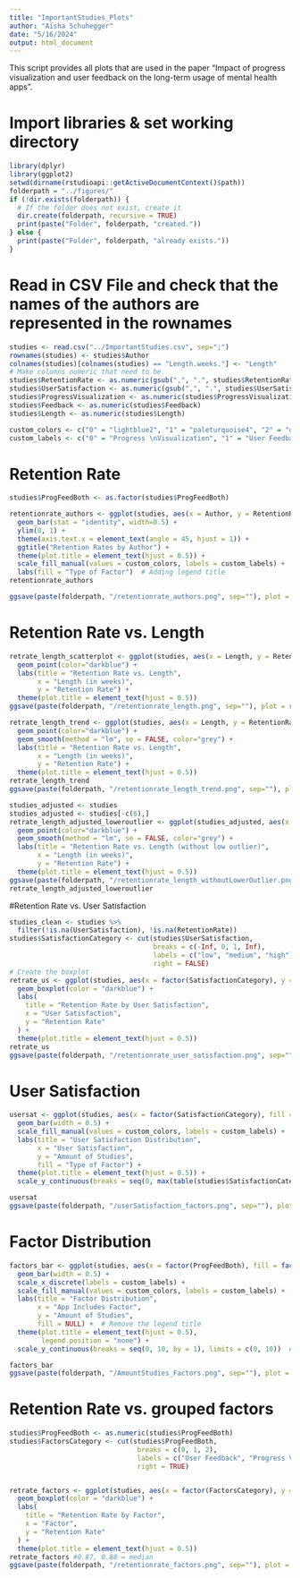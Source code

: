 ```yaml
---
title: "ImportantStudies_Plots"
author: "Aïsha Schuhegger"
date: "5/16/2024"
output: html_document
---
```


This script provides all plots that are used in the paper "Impact of progress visualization and user feedback on the long-term usage of mental health apps".

# Import libraries & set working directory

```r
library(dplyr)
library(ggplot2)
setwd(dirname(rstudioapi::getActiveDocumentContext()$path))
folderpath = "../figures/"
if (!dir.exists(folderpath)) {
  # If the folder does not exist, create it
  dir.create(folderpath, recursive = TRUE)
  print(paste("Folder", folderpath, "created."))
} else {
  print(paste("Folder", folderpath, "already exists."))
}
```

# Read in CSV File and check that the names of the authors are represented in the rownames

```r
studies <- read.csv("../ImportantStudies.csv", sep=";")
rownames(studies) <- studies$Author
colnames(studies)[colnames(studies) == "Length.weeks."] <- "Length"
# Make columns numeric that need to be
studies$RetentionRate <- as.numeric(gsub(",", ".", studies$RetentionRate))
studies$UserSatisfaction <- as.numeric(gsub(",", ".", studies$UserSatisfaction))
studies$ProgressVisualization <- as.numeric(studies$ProgressVisualization)
studies$Feedback <- as.numeric(studies$Feedback)
studies$Length <- as.numeric(studies$Length)

custom_colors <- c("0" = "lightblue2", "1" = "paleturquoise4", "2" = "deepskyblue4")
custom_labels <- c("0" = "Progress \nVisualization", "1" = "User Feedback", "2"  = "Progress Visualization \nAnd User Feedback")
```

# Retention Rate
```r

studies$ProgFeedBoth <- as.factor(studies$ProgFeedBoth)

retentionrate_authors <- ggplot(studies, aes(x = Author, y = RetentionRate, fill = ProgFeedBoth)) +
  geom_bar(stat = "identity", width=0.5) +
  ylim(0, 1) +
  theme(axis.text.x = element_text(angle = 45, hjust = 1)) +
  ggtitle("Retention Rates by Author") +
  theme(plot.title = element_text(hjust = 0.5)) +
  scale_fill_manual(values = custom_colors, labels = custom_labels) +
  labs(fill = "Type of Factor")  # Adding legend title
retentionrate_authors

ggsave(paste(folderpath, "/retentionrate_authors.png", sep=""), plot = retentionrate_authors, width = 5.5, height = 4.5, units = "in", dpi = 300)
```

# Retention Rate vs. Length
```r
retrate_length_scatterplot <- ggplot(studies, aes(x = Length, y = RetentionRate)) +
  geom_point(color="darkblue") +
  labs(title = "Retention Rate vs. Length",
       x = "Length (in weeks)",
       y = "Retention Rate") +
  theme(plot.title = element_text(hjust = 0.5)) 
ggsave(paste(folderpath, "/retentionrate_length.png", sep=""), plot = retrate_length_scatterplot, width = 5.5, height = 4.5, units = "in", dpi = 300)

retrate_length_trend <- ggplot(studies, aes(x = Length, y = RetentionRate)) +
  geom_point(color="darkblue") +
  geom_smooth(method = "lm", se = FALSE, color="grey") +
  labs(title = "Retention Rate vs. Length",
       x = "Length (in weeks)",
       y = "Retention Rate") +
  theme(plot.title = element_text(hjust = 0.5)) 
retrate_length_trend
ggsave(paste(folderpath, "/retentionrate_length_trend.png", sep=""), plot = retrate_length_trend, width = 5.5, height = 4.5, units = "in", dpi = 300)

studies_adjusted <- studies
studies_adjusted <- studies[-c(6),]
retrate_length_adjusted_loweroutlier <- ggplot(studies_adjusted, aes(x = Length, y = RetentionRate)) +
  geom_point(color="darkblue") +
  geom_smooth(method = "lm", se = FALSE, color="grey") +
  labs(title = "Retention Rate vs. Length (without low outlier)",
       x = "Length (in weeks)",
       y = "Retention Rate") +
  theme(plot.title = element_text(hjust = 0.5)) 
ggsave(paste(folderpath, "/retentionrate_length_withoutLowerOutlier.png", sep=""), plot = retrate_length_adjusted_loweroutlier, width = 5.5, height = 4.5, units = "in", dpi = 300)
retrate_length_adjusted_loweroutlier
```

#Retention Rate vs. User Satisfaction
```r
studies_clean <- studies %>% 
  filter(!is.na(UserSatisfaction), !is.na(RetentionRate))
studies$SatisfactionCategory <- cut(studies$UserSatisfaction, 
                                    breaks = c(-Inf, 0, 1, Inf), 
                                    labels = c("low", "medium", "high"), 
                                    right = FALSE)
# Create the boxplot
retrate_us <- ggplot(studies, aes(x = factor(SatisfactionCategory), y = RetentionRate)) +
  geom_boxplot(color = "darkblue") +
  labs(
    title = "Retention Rate by User Satisfaction",
    x = "User Satisfaction",
    y = "Retention Rate"
  ) +
  theme(plot.title = element_text(hjust = 0.5))
retrate_us
ggsave(paste(folderpath, "/retentionrate_user_satisfaction.png", sep=""), plot = retrate_us, width = 5.5, height = 4.5, units = "in", dpi = 300)
```

# User Satisfaction
```r
usersat <- ggplot(studies, aes(x = factor(SatisfactionCategory), fill = factor(ProgFeedBoth))) +
  geom_bar(width = 0.5) +
  scale_fill_manual(values = custom_colors, labels = custom_labels) +
  labs(title = "User Satisfaction Distribution",
       x = "User Satisfaction",
       y = "Amount of Studies",
       fill = "Type of Factor") +
  theme(plot.title = element_text(hjust = 0.5)) +
  scale_y_continuous(breaks = seq(0, max(table(studies$SatisfactionCategory)), by = 1))

usersat
ggsave(paste(folderpath, "/userSatisfaction_factors.png", sep=""), plot = usersat, width = 6, height = 4.5, units = "in", dpi = 300)
```

# Factor Distribution

```r
factors_bar <- ggplot(studies, aes(x = factor(ProgFeedBoth), fill = factor(ProgFeedBoth))) +
  geom_bar(width = 0.5) +
  scale_x_discrete(labels = custom_labels) + 
  scale_fill_manual(values = custom_colors, labels = custom_labels) +  # Use custom colors and labels
  labs(title = "Factor Distribution",
       x = "App Includes Factor",
       y = "Amount of Studies",
       fill = NULL) +  # Remove the legend title
  theme(plot.title = element_text(hjust = 0.5),
        legend.position = "none") +
  scale_y_continuous(breaks = seq(0, 10, by = 1), limits = c(0, 10))  # Set y-axis breaks and limits

factors_bar
ggsave(paste(folderpath, "/AmountStudies_Factors.png", sep=""), plot = factors_bar, width = 5.5, height = 4.5, units = "in", dpi = 300)
```

# Retention Rate vs. grouped factors

```r
studies$ProgFeedBoth <- as.numeric(studies$ProgFeedBoth)
studies$FactorsCategory <- cut(studies$ProgFeedBoth, 
                                breaks = c(0, 1, 2), 
                                labels = c("User Feedback", "Progress Visualization \nAnd User Feedback"), 
                                right = TRUE)


retrate_factors <- ggplot(studies, aes(x = factor(FactorsCategory), y = RetentionRate)) +
  geom_boxplot(color = "darkblue") +
  labs(
    title = "Retention Rate by Factor",
    x = "Factor",
    y = "Retention Rate"
  ) +
  theme(plot.title = element_text(hjust = 0.5))
retrate_factors #0.87, 0.88 = median
ggsave(paste(folderpath, "/retentionrate_factors.png", sep=""), plot = retrate_factors, width = 5.5, height = 4.5, units = "in", dpi = 300)
```

